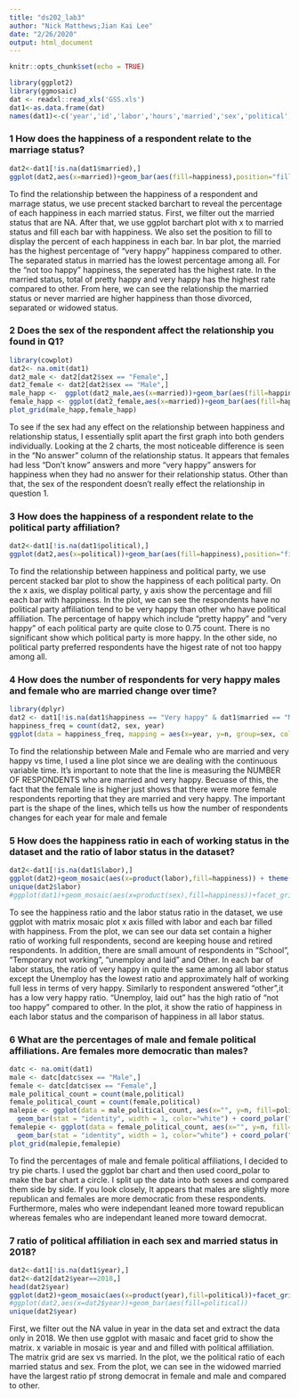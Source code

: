 ```yaml
---
title: "ds202_lab3"
author: "Nick Matthews;Jian Kai Lee"
date: "2/26/2020"
output: html_document
---
```


```r
knitr::opts_chunk$set(echo = TRUE)
```

```r
library(ggplot2)
library(ggmosaic)
dat <- readxl::read_xls('GSS.xls')
dat1<-as.data.frame(dat)
names(dat1)<-c('year','id','labor','hours','married','sex','political','happiness','ballot')
```

### 1 How does the happiness of a respondent relate to the marriage status?
```r
dat2<-dat1[!is.na(dat1$married),]
ggplot(dat2,aes(x=married))+geom_bar(aes(fill=happiness),position="fill")
```

To find the relationship between the happiness of a respondent and marrage status, we use precent stacked barchart to reveal the percentage of each happiness in each married status. First, we filter out the married status that are NA. After that, we use ggplot barchart plot with x to married status and fill each bar with happiness. We also set the position to fill to display the percent of each happiness in each bar. In bar plot, the married has the highest percentage of "very happy" happiness compared to other. The separated status in married has the lowest percentage among all. For the "not too happy" happiness, the seperated has the highest rate. In the married status, total of pretty happy and very happy has the highest rate compared to other. From here, we can see the relationship the married status or never married are higher happiness than those divorced, separated or widowed status.

### 2 Does the sex of the respondent affect the relationship you found in Q1?
```r
library(cowplot)
dat2<- na.omit(dat1)
dat2_male <- dat2[dat2$sex == "Female",]
dat2_female <- dat2[dat2$sex == "Male",]
male_happ <-  ggplot(dat2_male,aes(x=married))+geom_bar(aes(fill=happiness),position="fill") + ggtitle("Male") + theme(axis.text.x = element_text(angle = 90))
female_happ <- ggplot(dat2_female,aes(x=married))+geom_bar(aes(fill=happiness),position="fill") + ggtitle("Female") + theme(axis.text.x = element_text(angle = 90))
plot_grid(male_happ,female_happ)
```

To see if the sex had any effect on the relationship between happiness and relationship status, I essentially split apart the first graph into both genders individually. Looking at the 2 charts, the most noticeable difference is seen in the "No answer" column of the relationship status. It appears that females had less "Don't know" answers and more "very happy" answers for happiness when they had no answer for their relationship status. Other than that, the sex of the respondent doesn't really effect the relationship in question 1. 

### 3 How does the happiness of a respondent relate to the political party affiliation?
```r
dat2<-dat1[!is.na(dat1$political),]
ggplot(dat2,aes(x=political))+geom_bar(aes(fill=happiness),position="fill") + theme(axis.text.x = element_text(angle = 90))
```

To find the relationship between happiness and political party, we use percent stacked bar plot to show the happiness of each political party. On the x axis, we display political party, y axis show the percentage and fill each bar with happiness. In the plot, we can see the respondents have no political party affiliation tend to be very happy than other who have political affiliation. The percentage of happy which include "pretty happy" and "very happy" of each political party are quite close to 0.75 count. There is no significant show which political party is more happy. In the other side, no political party preferred respondents have the higest rate of not too happy among all. 

### 4 How does the number of respondents for very happy males and female who are married change over time?
```r
library(dplyr)
dat2 <- dat1[!is.na(dat1$happiness == "Very happy" & dat1$married == "Married"),]
happiness_freq = count(dat2, sex, year)
ggplot(data = happiness_freq, mapping = aes(x=year, y=n, group=sex, color=sex)) + geom_line() + ylab("Number of respondents (Very happy and Married") + xlab("Year") + ggtitle("Male and Female Respondents That Are Very Happy and Married vs Time")
```

To find the relationship between Male and Female who are married and very happy vs time, I used a line plot since we are
dealing with the continuous variable time. It's important to note that the line is measuring the NUMBER OF RESPONDENTS who are
married and very happy. Becuase of this, the fact that the female line is higher just shows that there were more female respondents reporting that they are married and very happy. The important part is the shape of the lines, which tells us how the number of respondents changes for each year for male and female

### 5 How does the happiness ratio in each of working status in the dataset and the ratio of labor status in the dataset?
```r
dat2<-dat1[!is.na(dat1$labor),]
ggplot(dat2)+geom_mosaic(aes(x=product(labor),fill=happiness)) + theme(axis.text.x = element_text(angle = 90))
unique(dat2$labor)
#ggplot(dat1)+geom_mosaic(aes(x=product(sex),fill=happiness))+facet_grid(married)
```

To see the happiness ratio and the labor status ratio in the dataset, we use ggplot with matrix mosaic plot x axis filled with labor and each bar filled with happiness. From the plot, we can see our data set contain a higher ratio of working full respondents, second are keeping house and retired respondents. In addition, there are small amount of respondents in "School", "Temporary not working", "unemploy and laid" and Other. In each bar of labor status, the ratio of very happy in quite the same among all labor status except the Unemploy has the lowest ratio and approximately half of working full less in terms of very happy. Similarly to respondent answered "other",it has a low very happy ratio. "Unemploy, laid out" has the high ratio of "not too happy" compared to other. In the plot, it show the ratio of happiness in each labor status and the comparison of happiness in all labor status.

### 6 What are the percentages of male and female political affiliations. Are females more democratic than males?
```r
datc <- na.omit(dat1)
male <- datc[datc$sex == "Male",]
female <- datc[datc$sex == "Female",]
male_political_count = count(male,political)
female_political_count = count(female,political)
malepie <- ggplot(data = male_political_count, aes(x="", y=n, fill=political)) + 
  geom_bar(stat = "identity", width = 1, color="white") + coord_polar("y", start=0) + theme_void() + ggtitle("Male Respondants")
femalepie <- ggplot(data = female_political_count, aes(x="", y=n, fill=political)) + 
  geom_bar(stat = "identity", width = 1, color="white") + coord_polar("y", start=0) + theme_void() + ggtitle("Female Respondants")
plot_grid(malepie,femalepie)
```

To find the percentages of male and female political affiliations, I decided to try pie charts. I used the ggplot bar chart
and then used coord_polar to make the bar chart a circle. I split up the data into both sexes and compared them side by side.
If you look closely, It appears that males are slightly more republican and females are more democratic from these respondents.
Furthermore, males who were independant leaned more toward republican whereas females who are independant leaned more toward
democrat.

### 7 ratio of political affiliation in each sex and married status in 2018?
```r
dat2<-dat1[!is.na(dat1$year),]
dat2<-dat2[dat2$year==2018,]
head(dat2$year)
ggplot(dat2)+geom_mosaic(aes(x=product(year),fill=political))+facet_grid(sex~married)
#ggplot(dat2,aes(x=dat2$year))+geom_bar(aes(fill=political))
unique(dat2$year)
```

First, we filter out the NA value in year in the data set and extract the data only in 2018. We then use ggplot with masaic and facet grid to show the matrix. x variable in mosaic is year and and filled with political affiliation. The matrix grid are sex vs married. In the plot, we the political ratio of each married status and sex. From the plot, we can see in the widowed married have the largest ratio pf strong democrat in female and male and compared to other.
